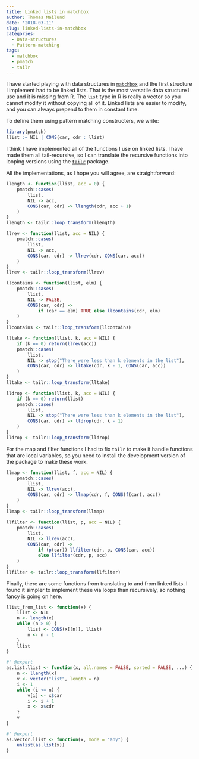 ```yaml
---
title: Linked lists in matchbox
author: Thomas Mailund
date: '2018-03-11'
slug: linked-lists-in-matchbox
categories:
  - Data-structures
  - Pattern-matching
tags:
  - matchbox
  - pmatch
  - tailr
---
```


I have started playing with data structures in [`matchbox`](https://github.com/mailund/matchbox) and the first structure I implement had to be linked lists. That is the most versatile data structure I use and it is missing from R. The `list` type in R is really a vector so you cannot modify it without copying all of it. Linked lists are easier to modify, and you can always prepend to them in constant time.

To define them using pattern matching constructers, we write:

```r
library(pmatch)
llist := NIL | CONS(car, cdr : llist)
```

I think I have implemented all of the functions I use on linked lists. I have made them all tail-recursive, so I can translate the recursive functions into looping versions using the [`tailr`](https://github.com/mailund/tailr) package.

All the implementations, as I hope you will agree, are straightforward:

```r
llength <- function(llist, acc = 0) {
    pmatch::cases(
        llist,
        NIL -> acc,
        CONS(car, cdr) -> llength(cdr, acc + 1)
    )
}
llength <- tailr::loop_transform(llength)

llrev <- function(llist, acc = NIL) {
    pmatch::cases(
        llist,
        NIL -> acc,
        CONS(car, cdr) -> llrev(cdr, CONS(car, acc))
    )
}
llrev <- tailr::loop_transform(llrev)

llcontains <- function(llist, elm) {
    pmatch::cases(
        llist,
        NIL -> FALSE,
        CONS(car, cdr) ->
            if (car == elm) TRUE else llcontains(cdr, elm)
    )
}
llcontains <- tailr::loop_transform(llcontains)

lltake <- function(llist, k, acc = NIL) {
    if (k == 0) return(llrev(acc))
    pmatch::cases(
        llist,
        NIL -> stop("There were less than k elements in the list"),
        CONS(car, cdr) -> lltake(cdr, k - 1, CONS(car, acc))
    )
}
lltake <- tailr::loop_transform(lltake)

lldrop <- function(llist, k, acc = NIL) {
    if (k == 0) return(llist)
    pmatch::cases(
        llist,
        NIL -> stop("There were less than k elements in the list"),
        CONS(car, cdr) -> lldrop(cdr, k - 1)
    )
}
lldrop <- tailr::loop_transform(lldrop)
```

For the map and filter functions I had to fix `tailr` to make it handle functions that are local variables, so you need to install the development version of the package to make these work.

```r
llmap <- function(llist, f, acc = NIL) {
    pmatch::cases(
        llist,
        NIL -> llrev(acc),
        CONS(car, cdr) -> llmap(cdr, f, CONS(f(car), acc))
    )
}
llmap <- tailr::loop_transform(llmap)

llfilter <- function(llist, p, acc = NIL) {
    pmatch::cases(
        llist,
        NIL -> llrev(acc),
        CONS(car, cdr) ->
            if (p(car)) llfilter(cdr, p, CONS(car, acc))
            else llfilter(cdr, p, acc)
    )
}
llfilter <- tailr::loop_transform(llfilter)
```

Finally, there are some functions from translating to and from linked lists. I found it simpler to implement these via loops than recursively, so nothing fancy is going on here.

```r
llist_from_list <- function(x) {
    llist <- NIL
    n <- length(x)
    while (n > 0) {
        llist <- CONS(x[[n]], llist)
        n <- n - 1
    }
    llist
}

#' @export
as.list.llist <- function(x, all.names = FALSE, sorted = FALSE, ...) {
    n <- llength(x)
    v <- vector("list", length = n)
    i <- 1
    while (i <= n) {
        v[i] <- x$car
        i <- i + 1
        x <- x$cdr
    }
    v
}

#' @export
as.vector.llist <- function(x, mode = "any") {
    unlist(as.list(x))
}
```